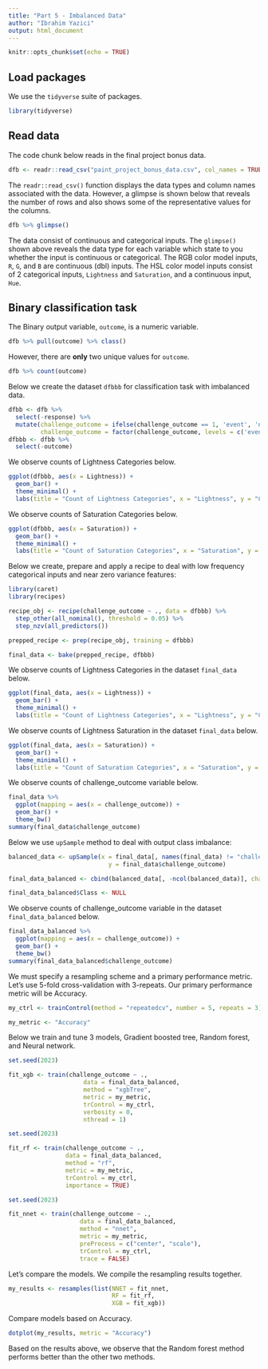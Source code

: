 ```yaml
---
title: "Part 5 - Imbalanced Data"
author: "Ibrahim Yazici"
output: html_document
---
```


```r
knitr::opts_chunk$set(echo = TRUE)
```

## Load packages

We use the `tidyverse` suite of packages.  

```r
library(tidyverse)
```

## Read data

The code chunk below reads in the final project bonus data.  

```r
dfb <- readr::read_csv("paint_project_bonus_data.csv", col_names = TRUE)
```

The `readr::read_csv()` function displays the data types and column names associated with the data. However, a glimpse is shown below that reveals the number of rows and also shows some of the representative values for the columns.  

```r
dfb %>% glimpse()
```

The data consist of continuous and categorical inputs. The `glimpse()` shown above reveals the data type for each variable which state to you whether the input is continuous or categorical. The RGB color model inputs, `R`, `G`, and `B` are continuous (dbl) inputs. The HSL color model inputs consist of 2 categorical inputs, `Lightness` and `Saturation`, and a continuous input, `Hue`.

## Binary classification task

The Binary output variable, `outcome`, is a numeric variable.  

```r
dfb %>% pull(outcome) %>% class()
```

However, there are **only** two unique values for `outcome`.  

```r
dfb %>% count(outcome)
```

Below we create the dataset `dfbbb` for classification task with imbalanced data.

```r
dfbb <- dfb %>% 
  select(-response) %>% 
  mutate(challenge_outcome = ifelse(challenge_outcome == 1, 'event', 'non_event'),
         challenge_outcome = factor(challenge_outcome, levels = c('event', 'non_event')))
dfbbb <- dfbb %>% 
  select(-outcome)
```

We observe counts of Lightness Categories below.

```r
ggplot(dfbbb, aes(x = Lightness)) + 
  geom_bar() + 
  theme_minimal() + 
  labs(title = "Count of Lightness Categories", x = "Lightness", y = "Count")
```

We observe counts of Saturation Categories below.

```r
ggplot(dfbbb, aes(x = Saturation)) + 
  geom_bar() + 
  theme_minimal() + 
  labs(title = "Count of Saturation Categories", x = "Saturation", y = "Count")
```

Below we create, prepare and apply a recipe to deal with low frequency categorical inputs and near zero variance features:

```r
library(caret)
library(recipes)

recipe_obj <- recipe(challenge_outcome ~ ., data = dfbbb) %>%
  step_other(all_nominal(), threshold = 0.05) %>% 
  step_nzv(all_predictors()) 

prepped_recipe <- prep(recipe_obj, training = dfbbb)

final_data <- bake(prepped_recipe, dfbbb)
```

We observe counts of Lightness Categories in the dataset `final_data` below.

```r
ggplot(final_data, aes(x = Lightness)) + 
  geom_bar() + 
  theme_minimal() + 
  labs(title = "Count of Lightness Categories", x = "Lightness", y = "Count")
```

We observe counts of Lightness Saturation in the dataset `final_data` below.

```r
ggplot(final_data, aes(x = Saturation)) + 
  geom_bar() + 
  theme_minimal() + 
  labs(title = "Count of Saturation Categories", x = "Saturation", y = "Count")
```

We observe counts of challenge_outcome variable below.

```r
final_data %>% 
  ggplot(mapping = aes(x = challenge_outcome)) +
  geom_bar() +
  theme_bw()
summary(final_data$challenge_outcome)
```

Below we use `upSample` method to deal with output class imbalance:

```r
balanced_data <- upSample(x = final_data[, names(final_data) != "challenge_outcome"], 
                            y = final_data$challenge_outcome)

final_data_balanced <- cbind(balanced_data[, -ncol(balanced_data)], challenge_outcome = balanced_data$Class)

final_data_balanced$Class <- NULL 
```

We observe counts of challenge_outcome variable in the dataset `final_data_balanced` below.

```r
final_data_balanced %>% 
  ggplot(mapping = aes(x = challenge_outcome)) +
  geom_bar() +
  theme_bw()
summary(final_data_balanced$challenge_outcome)
```

We must specify a resampling scheme and a primary performance metric. Let’s use 5-fold cross-validation with 3-repeats. Our primary performance metric will be Accuracy.

```r
my_ctrl <- trainControl(method = "repeatedcv", number = 5, repeats = 3)

my_metric <- "Accuracy"
```

Below we train and tune 3 models, Gradient boosted tree, Random forest, and Neural network.

```r
set.seed(2023)

fit_xgb <- train(challenge_outcome ~ ., 
                     data = final_data_balanced, 
                     method = "xgbTree", 
                     metric = my_metric, 
                     trControl = my_ctrl, 
                     verbosity = 0,
                     nthread = 1)
```

```r
set.seed(2023)

fit_rf <- train(challenge_outcome ~ .,
                data = final_data_balanced,
                method = "rf",
                metric = my_metric,
                trControl = my_ctrl,
                importance = TRUE)
```

```r
set.seed(2023)

fit_nnet <- train(challenge_outcome ~ .,
                    data = final_data_balanced,
                    method = "nnet",
                    metric = my_metric,
                    preProcess = c("center", "scale"),
                    trControl = my_ctrl,
                    trace = FALSE)
```

Let’s compare the models. We compile the resampling results together.

```r
my_results <- resamples(list(NNET = fit_nnet,
                             RF = fit_rf,
                             XGB = fit_xgb))
```

Compare models based on Accuracy.

```r
dotplot(my_results, metric = "Accuracy")
```

Based on the results above, we observe that the Random forest method performs better than the other two methods.

